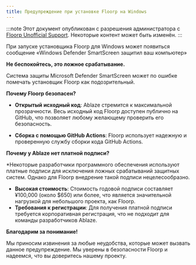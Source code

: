 ```yaml
---
title: Предупреждение при установке Floorp на Windows
---
```



:::note
Этот документ опубликован с разрешения администратора с
[Floorp Unofficial Support](https://fs-un.super.site/en/design).
Некоторые контент может быть изменён.
:::

При запуске установщика Floorp для Windows может появиться сообщение «Windows Defender SmartScreen защитил ваш компьютер»

**Не беспокойтесь, это ложное срабатывание.**

Система защиты Microsoft Defender SmartScreen может по ошибке помечать установщик Floorp как подозрительный.

**Почему Floorp безопасен?**

* **Открытый исходный код**: Ablaze стремится к максимальной прозрачности. Весь исходный код Floorp доступен публично на GitHub, что позволяет любому желающему проверить его безопасность.

* **Сборка с помощью GitHub Actions**: Floorp использует надежную и проверенную службу сборки кода GitHub Actions.

**Почему у Ablaze нет платной подписи?**

*Некоторые разработчики программного обеспечения используют платные подписи для исключения ложных срабатываний защитных систем. Однако для Floorp внедрение такой подписи нецелесообразно.

* **Высокая стоимость**: Стоимость годовой подписи составляет ¥100,000 (около $650) или более, что является значительной нагрузкой для небольшого проекта, как Floorp.
* **Требования к регистрации**: Для получения платной подписи требуется корпоративная регистрация, что не подходит для команды разработчиков Ablaze.

**Благодарим за понимание!**

Мы приносим извинения за любые неудобства, которые может вызвать данное предупреждение. Мы уверены в безопасности Floorp и надеемся, что вы доверитесь нашему проекту.

<Support />